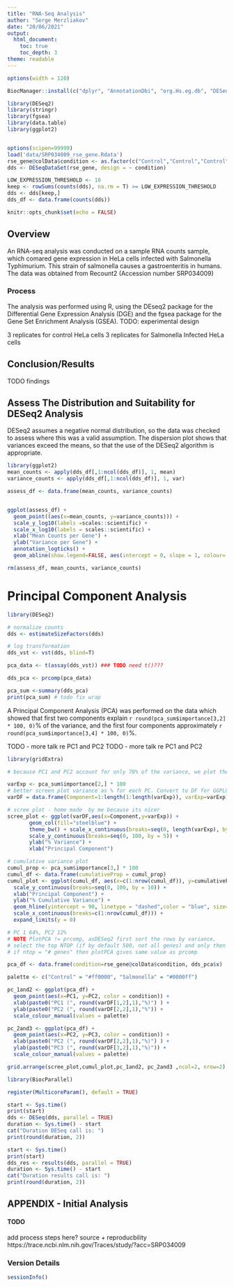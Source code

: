 ```yaml
---
title: "RNA-Seq Analysis"
author: "Serge Merzliakov"
date: "20/06/2021"
output:
  html_document:
    toc: true
    toc_depth: 3
theme: readable
---
```


```r

options(width = 120)

BiocManager::install(c("dplyr", "AnnotationDbi", "org.Hs.eg.db", "DESeq2", "tibble", "DT", "BiocParallel","ggplot2"))

library(DESeq2)
library(stringr)
library(fgsea)
library(data.table)
library(ggplot2)


options(scipen=99999)
load('data/SRP034009_rse_gene.Rdata')
rse_gene@colData$condition <- as.factor(c("Control","Control","Control","Salmonella","Salmonella","Salmonella"))
dds <- DESeqDataSet(rse_gene, design = ~ condition)

LOW_EXPRESSION_THRESHOLD <- 10
keep <- rowSums(counts(dds), na.rm = T) >= LOW_EXPRESSION_THRESHOLD
dds <- dds[keep,]
dds_df <- data.frame(counts(dds))

knitr::opts_chunk$set(echo = FALSE)
```

## Overview

An RNA-seq analysis was conducted on a sample RNA counts sample, which comared gene expression in HeLa cells infected with Salmonella Typhimurium. This strain of salmonella causes a gastroenteritis in humans. The  data was obtained from Recount2 (Accession number SRP034009)


### Process 
The analysis was performed using R, using the DEseq2 package for the Differential Gene Expression Analysis (DGE) and the fgsea package for the Gene Set Enrichment Analysis (GSEA).
TODO: experimental design

3 replicates for control HeLa cells
3 replicates for Salmonella Infected HeLa cells

## Conclusion/Results
TODO findings


## Assess The Distribution and Suitability for DESeq2 Analysis 
DESeq2 assumes a negative normal distribution, so the data was checked to assess where this was a valid assumption. The dispersion plot shows that variances exceed the means, so that the use of the DESeq2 algorithm is appropriate.

```r
library(ggplot2)
mean_counts <- apply(dds_df[,1:ncol(dds_df)], 1, mean)
variance_counts <- apply(dds_df[,1:ncol(dds_df)], 1, var)

assess_df <- data.frame(mean_counts, variance_counts)


ggplot(assess_df) +
  geom_point((aes(x=mean_counts, y=variance_counts))) +
  scale_y_log10(labels =scales::scientific) +
  scale_x_log10(labels = scales::scientific) +
  xlab("Mean Counts per Gene") +
  ylab("Variance per Gene") +
  annotation_logticks() +
  geom_abline(show.legend=FALSE, aes(intercept = 0, slope = 1, colour='red'))

rm(assess_df, mean_counts, variance_counts)
```

# Principal Component Analysis
``` r
library(DESeq2)

# normalize counts
dds <- estimateSizeFactors(dds)

# log transformation
dds_vst <- vst(dds, blind=T)

pca_data <- t(assay(dds_vst)) ### TODO need t()???

dds_pca <- prcomp(pca_data)

pca_sum <-summary(dds_pca)
print(pca_sum) # todo fix wrap
```
A Principal Component Analysis (PCA) was performed on the data which showed that first two components explain `r round(pca_sum$importance[3,2] * 100, 0)`% of the variance, and the first four components approximately `r round(pca_sum$importance[3,4] * 100, 0)`%.

TODO - more talk re PC1 and PC2
TODO - more talk re PC1 and PC2

``` r
library(gridExtra)

# because PC1 and PC2 account for only 78% of the variance, we plot the top five PCs, with total of ~91% of variance accounted for

varExp <- pca_sum$importance[2,] * 100
# better screen plot variance as % for each PC. Convert to DF for GGPLOT
varDF = data.frame(Component=1:length(1:length(varExp)), varExp=varExp)

# scree plot - home made  by me because its nicer
scree_plot <- ggplot(varDF,aes(x=Component,y=varExp)) +
       geom_col(fill="steelblue") +
       theme_bw() + scale_x_continuous(breaks=seq(0, length(varExp), by = 1)) +
       scale_y_continuous(breaks=seq(0, 100, by = 5)) +
       ylab("% Variance") +
       xlab("Principal Component")

# cumulative variance plot
cumul_prop <- pca_sum$importance[3,] * 100
cumul_df <- data.frame(cumulativeProp = cumul_prop)
cumul_plot <- ggplot(cumul_df, aes(x=c(1:nrow(cumul_df)), y=cumulativeProp)) + geom_point() +
  scale_y_continuous(breaks=seq(0, 100, by = 10)) +
  xlab("Principal Component") +
  ylab("% Cumulative Variance") +
  geom_hline(yintercept = 90, linetype = "dashed",color = "blue", size=0.4) +
  scale_x_continuous(breaks=c(1:nrow(cumul_df))) +
  expand_limits(y = 0)

# PC 1 64%, PC2 12%
# NOTE PlotPCA != prcomp, asDESeq2 first sort the rows by variance,
# select the top NTOP (if by default 500, not all genes) and only then call prcomp
# if ntop = "# genes" then plotPCA gives same value as prcomp

pca_df <- data.frame(condition=rse_gene@colData$condition, dds_pca$x)

palette <- c("Control" = "#ff0000", "Salmonella" = "#0000ff")

pc_1and2 <- ggplot(pca_df) +
  geom_point(aes(x=PC1, y=PC2, color = condition)) +
  xlab(paste0("PC1 (", round(varDF[1,2],1),"%)") ) +
  ylab(paste0("PC2 (", round(varDF[2,2],1),"%")) +
  scale_colour_manual(values = palette)

pc_2and3 <- ggplot(pca_df) +
  geom_point(aes(x=PC2, y=PC3, color = condition)) +
  xlab(paste0("PC2 (", round(varDF[2,2],1),"%)") ) +
  ylab(paste0("PC3 (", round(varDF[3,2],1),"%)")) +
  scale_colour_manual(values = palette)

grid.arrange(scree_plot,cumul_plot,pc_1and2, pc_2and3 ,ncol=2, nrow=2)

```

``` r
library(BiocParallel)

register(MulticoreParam(), default = TRUE)

start <- Sys.time()
print(start)
dds <- DESeq(dds, parallel = TRUE)
duration <- Sys.time() - start
cat("Duration DESeq call is: ")
print(round(duration, 2))

start <- Sys.time()
print(start)
dds_res <- results(dds, parallel = TRUE)
duration <- Sys.time() - start
cat("Duration results call is: ")
print(round(duration, 2))

```

## 
## APPENDIX - Initial Analysis


#### TODO
add process steps here?
source + reproducbility
https://trace.ncbi.nlm.nih.gov/Traces/study/?acc=SRP034009

### Version Details
```r
sessionInfo()
```



